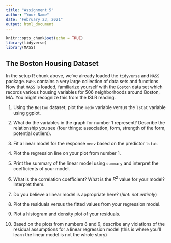 ---
title: "Assignment 5"
author: "Your Name"
date: "February 23, 2021"
output: html_document
---

```{r setup, include=FALSE}
knitr::opts_chunk$set(echo = TRUE)
library(tidyverse)
library(MASS)
```
 
## The Boston Housing Dataset

In the setup R chunk above, we've already loaded the `tidyverse` and `MASS` package. `MASS` contains a very large collection of data sets and functions. Now that `MASS` is loaded, familiarize yourself with the `Boston` data set which records various housing variables for 506 neighborhoods around Boston, MA. You might recognize this from the ISLR reading.

1. Using the `Boston` dataset, plot the `medv` variable versus the `lstat` variable using ggplot.

2. What do the variables in the graph for number 1 represent? Describe the relationship you see (four things: association, form, strength of the form, potential outliers). 

3. Fit a linear model for the response `medv` based on the predictor `lstat`. 

4. Plot the regression line on your plot from number 1.

5. Print the summary of the linear model using `summary` and interpret the coefficients of your model. 

6. What is the correlation coefficient? What is the $R^2$ value for your model? Interpret them. 

7. Do you believe a linear model is appropriate here? (*hint: not entirely*)

8. Plot the residuals versus the fitted values from your regression model. 

9. Plot a histogram and density plot of your residuals. 

10. Based on the plots from numbers 8 and 9, describe any violations of the residual assumptions for a linear regression model (this is where you'll learn the linear model is not the whole story)
